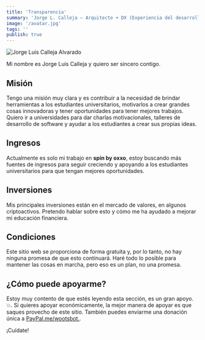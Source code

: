 ```yaml
---
title: 'Transparencia'
summary: 'Jorge L. Calleja – Arquitecto + DX (Experiencia del desarrollador) Front-End at Digital@FEMSA - Spin By Oxxo. Me gustaría escribir algunas cosas para darte una idea de dónde viene mi dinero (cómo puede apoyar) y adónde va mi dinero (que estás apoyando y a quien).'
image: '/avatar.jpg'
tags: ''
publish: true
---
```


<Image alt="Jorge Luis Calleja Alvarado" src="/avatar.jpg" width={700} height={700} priority />

Mi nombre es Jorge Luis Calleja y quiero ser sincero contigo.

## Misión

Tengo una misión muy clara y es contribuir a la necesidad de brindar herramientas a los estudiantes universitarios, motivarlos a crear grandes cosas innovadoras y tener oportunidades para tener mejores trabajos.
Quiero ir a universidades para dar charlas motivacionales, talleres de desarrollo de software y ayudar a los estudiantes a crear sus propias ideas.

## Ingresos

Actualmente es solo mi trabajo en **spin by oxxo**, estoy buscando más fuentes de ingresos para seguir creciendo y apoyando a los estudiantes universitarios para que tengan mejores oportunidades.

## Inversiones

Mis principales inversiones están en el mercado de valores, en algunos criptoactivos. Pretendo hablar sobre esto y cómo me ha ayudado a mejorar mi educación financiera.

## Condiciones

Este sitio web se proporciona de forma gratuita y, por lo tanto, no hay ninguna promesa de que esto continuará. Haré todo lo posible para mantener las cosas en marcha, pero eso es un plan, no una promesa.

## ¿Cómo puede apoyarme?

Estoy muy contento de que estés leyendo esta sección, es un gran apoyo. 💥. Si quieres apoyar económicamente, la mejor manera de apoyar es que saques provecho de este sitio. También puedes enviarme una donación única a [PayPal.me/wootsbot.](https://paypal.me/wootsbot?locale.x=es_XC).

¡Cuídate!
